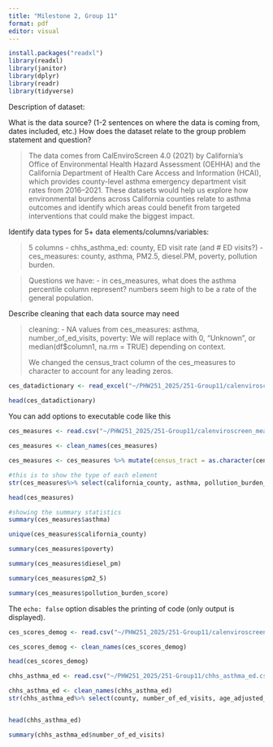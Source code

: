 ```yaml
---
title: "Milestone 2, Group 11"
format: pdf
editor: visual
---
```


```r

install.packages("readxl")
library(readxl)
library(janitor)
library(dplyr)
library(readr)
library(tidyverse)
```

Description of dataset:

What is the data source? (1-2 sentences on where the data is coming from, dates included, etc.) How does the dataset relate to the group problem statement and question?

> The data comes from CalEnviroScreen 4.0 (2021) by California’s Office of Environmental Health Hazard Assessment (OEHHA) and the California Department of Health Care Access and Information (HCAI), which provides county-level asthma emergency department visit rates from 2016–2021. These datasets would help us explore how environmental burdens across California counties relate to asthma outcomes and identify which areas could benefit from targeted interventions that could make the biggest impact.

Identify data types for 5+ data elements/columns/variables:

> 5 columns - chhs_asthma_ed: county, ED visit rate (and \# ED visits?) - ces_measures: county, asthma, PM2.5, diesel.PM, poverty, pollution burden.

> Questions we have: - in ces_measures, what does the asthma percentile column represent? numbers seem high to be a rate of the general population.

Describe cleaning that each data source may need

> cleaning: - NA values from ces_measures: asthma, number_of_ed_visits, poverty: We will replace with 0, "Unknown", or median(df\$column1, na.rm = TRUE) depending on context.
>
> We changed the census_tract column of the ces_measures to character to account for any leading zeros.

```r

ces_datadictionary <- read_excel("~/PHW251_2025/251-Group11/calenviroscreen_datadictionary.xlsx")
  
head(ces_datadictionary)
```

You can add options to executable code like this

```r
ces_measures <- read.csv("~/PHW251_2025/251-Group11/calenviroscreen_measures_2021.csv")

ces_measures <- clean_names(ces_measures) 

ces_measures <- ces_measures %>% mutate(census_tract = as.character(census_tract))

#this is to show the type of each element
str(ces_measures%>% select(california_county, asthma, pollution_burden_score, pm2_5, diesel_pm, poverty))

head(ces_measures)
```

```r
#showing the summary statistics
summary(ces_measures$asthma)

```

```r

unique(ces_measures$california_county)
```

```r
summary(ces_measures$poverty)
```

```r
summary(ces_measures$diesel_pm)
```

```r
summary(ces_measures$pm2_5)
```

```r
summary(ces_measures$pollution_burden_score)
```

The `echo: false` option disables the printing of code (only output is displayed).

```r
ces_scores_demog <- read.csv("~/PHW251_2025/251-Group11/calenviroscreen_scores_demog_2021.csv")

ces_scores_demog <- clean_names(ces_scores_demog)

head(ces_scores_demog)
```

```r
chhs_asthma_ed <- read.csv("~/PHW251_2025/251-Group11/chhs_asthma_ed.csv")

chhs_asthma_ed <- clean_names(chhs_asthma_ed)
str(chhs_asthma_ed%>% select(county, number_of_ed_visits, age_adjusted_ed_visit_rate))


head(chhs_asthma_ed)
```

```r
summary(chhs_asthma_ed$number_of_ed_visits)
```
